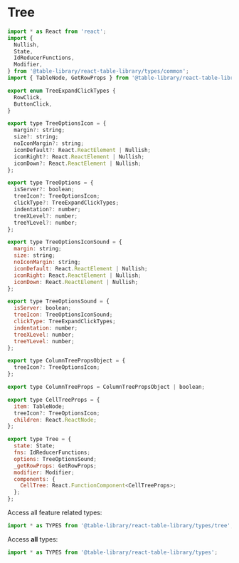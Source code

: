 
<Meta title="Types/Tree" />

# Tree

```javascript
import * as React from 'react';
import {
  Nullish,
  State,
  IdReducerFunctions,
  Modifier,
} from '@table-library/react-table-library/types/common';
import { TableNode, GetRowProps } from '@table-library/react-table-library/types/table';

export enum TreeExpandClickTypes {
  RowClick,
  ButtonClick,
}

export type TreeOptionsIcon = {
  margin?: string;
  size?: string;
  noIconMargin?: string;
  iconDefault?: React.ReactElement | Nullish;
  iconRight?: React.ReactElement | Nullish;
  iconDown?: React.ReactElement | Nullish;
};

export type TreeOptions = {
  isServer?: boolean;
  treeIcon?: TreeOptionsIcon;
  clickType?: TreeExpandClickTypes;
  indentation?: number;
  treeXLevel?: number;
  treeYLevel?: number;
};

export type TreeOptionsIconSound = {
  margin: string;
  size: string;
  noIconMargin: string;
  iconDefault: React.ReactElement | Nullish;
  iconRight: React.ReactElement | Nullish;
  iconDown: React.ReactElement | Nullish;
};

export type TreeOptionsSound = {
  isServer: boolean;
  treeIcon: TreeOptionsIconSound;
  clickType: TreeExpandClickTypes;
  indentation: number;
  treeXLevel: number;
  treeYLevel: number;
};

export type ColumnTreePropsObject = {
  treeIcon?: TreeOptionsIcon;
};

export type ColumnTreeProps = ColumnTreePropsObject | boolean;

export type CellTreeProps = {
  item: TableNode;
  treeIcon?: TreeOptionsIcon;
  children: React.ReactNode;
};

export type Tree = {
  state: State;
  fns: IdReducerFunctions;
  options: TreeOptionsSound;
  _getRowProps: GetRowProps;
  modifier: Modifier;
  components: {
    CellTree: React.FunctionComponent<CellTreeProps>;
  };
};
```

Access all feature related types:

```javascript
import * as TYPES from '@table-library/react-table-library/types/tree';
```

Access **all** types:

```javascript
import * as TYPES from '@table-library/react-table-library/types';
```

